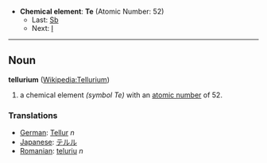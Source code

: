 *'''Chemical element''': '''Te''' (Atomic Number: 52)
**Last: [[Antimony|Sb]]
**Next: [[Iodine|I]]
----
== Noun ==
'''tellurium''' ([[en:Tellurium|Wikipedia:Tellurium]])

# a chemical element ''(symbol Te)'' with an [[atomic number]] of 52.

===Translations===
*[[German]]: [[Tellur]] ''n''
*[[Japanese]]: [[テルル]]
*[[Romanian]]: [[teluriu]] ''n''